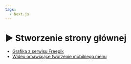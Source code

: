 ```yaml
---
tags:
  - Next.js
---
```



# ▶️ Stworzenie strony głównej

<VimeoPlayer videoId="746560625" />

- [Grafika z serwisu Freepik](https://www.freepik.com/free-vector/circuits-blue-red-gradient-digital-background_12067352.htm)
- [Wideo omawiające tworzenie mobilnego menu](https://www.youtube.com/watch?v=Fn3aDVWcSOY)
